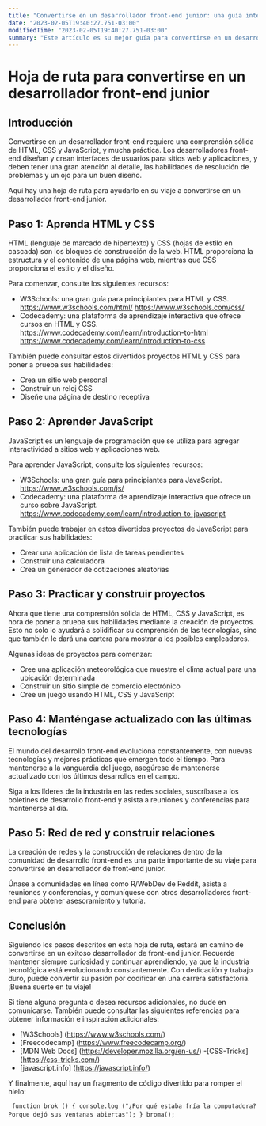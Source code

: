 ```yaml
---
title: "Convertirse en un desarrollador front-end junior: una guía integral con consejos, códigos y recursos"
date: "2023-02-05T19:40:27.751-03:00"
modifiedTime: "2023-02-05T19:40:27.751-03:00"
summary: "Este artículo es su mejor guía para convertirse en un desarrollador front-end junior. Con consejos, recursos y orientación paso a paso, esta guía integral lo ayudará a alcanzar sus objetivos profesionales y convertirse en un desarrollador front-end experto."
---
```


# Hoja de ruta para convertirse en un desarrollador front-end junior

## Introducción

Convertirse en un desarrollador front-end requiere una comprensión sólida de HTML, CSS y JavaScript, y mucha práctica. Los desarrolladores front-end diseñan y crean interfaces de usuarios para sitios web y aplicaciones, y deben tener una gran atención al detalle, las habilidades de resolución de problemas y un ojo para un buen diseño.

Aquí hay una hoja de ruta para ayudarlo en su viaje a convertirse en un desarrollador front-end junior.

## Paso 1: Aprenda HTML y CSS

HTML (lenguaje de marcado de hipertexto) y CSS (hojas de estilo en cascada) son los bloques de construcción de la web. HTML proporciona la estructura y el contenido de una página web, mientras que CSS proporciona el estilo y el diseño.

Para comenzar, consulte los siguientes recursos:

- W3Schools: una gran guía para principiantes para HTML y CSS.
  https://www.w3schools.com/html/
  https://www.w3schools.com/css/
- Codecademy: una plataforma de aprendizaje interactiva que ofrece cursos en HTML y CSS.
  https://www.codecademy.com/learn/introduction-to-html
  https://www.codecademy.com/learn/introduction-to-css

También puede consultar estos divertidos proyectos HTML y CSS para poner a prueba sus habilidades:

- Crea un sitio web personal
- Construir un reloj CSS
- Diseñe una página de destino receptiva

## Paso 2: Aprender JavaScript

JavaScript es un lenguaje de programación que se utiliza para agregar interactividad a sitios web y aplicaciones web.

Para aprender JavaScript, consulte los siguientes recursos:

- W3Schools: una gran guía para principiantes para JavaScript.
  https://www.w3schools.com/js/
- Codecademy: una plataforma de aprendizaje interactiva que ofrece un curso sobre JavaScript.
  https://www.codecademy.com/learn/introduction-to-javascript

También puede trabajar en estos divertidos proyectos de JavaScript para practicar sus habilidades:

- Crear una aplicación de lista de tareas pendientes
- Construir una calculadora
- Crea un generador de cotizaciones aleatorias

## Paso 3: Practicar y construir proyectos
Ahora que tiene una comprensión sólida de HTML, CSS y JavaScript, es hora de poner a prueba sus habilidades mediante la creación de proyectos. Esto no solo lo ayudará a solidificar su comprensión de las tecnologías, sino que también le dará una cartera para mostrar a los posibles empleadores.

Algunas ideas de proyectos para comenzar:

- Cree una aplicación meteorológica que muestre el clima actual para una ubicación determinada
- Construir un sitio simple de comercio electrónico
- Cree un juego usando HTML, CSS y JavaScript

## Paso 4: Manténgase actualizado con las últimas tecnologías

El mundo del desarrollo front-end evoluciona constantemente, con nuevas tecnologías y mejores prácticas que emergen todo el tiempo. Para mantenerse a la vanguardia del juego, asegúrese de mantenerse actualizado con los últimos desarrollos en el campo.

Siga a los líderes de la industria en las redes sociales, suscríbase a los boletines de desarrollo front-end y asista a reuniones y conferencias para mantenerse al día.

## Paso 5: Red de red y construir relaciones

La creación de redes y la construcción de relaciones dentro de la comunidad de desarrollo front-end es una parte importante de su viaje para convertirse en desarrollador de front-end junior.

Únase a comunidades en línea como R/WebDev de Reddit, asista a reuniones y conferencias, y comuníquese con otros desarrolladores front-end para obtener asesoramiento y tutoría.

## Conclusión

Siguiendo los pasos descritos en esta hoja de ruta, estará en camino de convertirse en un exitoso desarrollador de front-end junior. Recuerde mantener siempre curiosidad y continuar aprendiendo, ya que la industria tecnológica está evolucionando constantemente. Con dedicación y trabajo duro, puede convertir su pasión por codificar en una carrera satisfactoria. ¡Buena suerte en tu viaje!

Si tiene alguna pregunta o desea recursos adicionales, no dude en comunicarse. También puede consultar las siguientes referencias para obtener información e inspiración adicionales:

- [W3Schools] (https://www.w3schools.com/)
- [Freecodecamp] (https://www.freecodecamp.org/)
- [MDN Web Docs] (https://developer.mozilla.org/en-us/)
-[CSS-Tricks] (https://css-tricks.com/)
- [javascript.info] (https://javascript.info/)

Y finalmente, aquí hay un fragmento de código divertido para romper el hielo:

`` `` ``
function brok () {
  console.log ("¿Por qué estaba fría la computadora? Porque dejó sus ventanas abiertas");
}
broma();
`` `` ``
